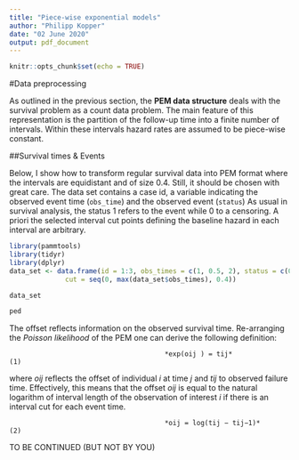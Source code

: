 ```yaml
---
title: "Piece-wise exponential models"
author: "Philipp Kopper"
date: "02 June 2020"
output: pdf_document
---
```


```r
knitr::opts_chunk$set(echo = TRUE)
```

#Data preprocessing

As outlined in the previous section, the **PEM data structure** deals with the survival problem as a count data problem. The main feature of this representation is the partition of the follow-up time into a finite number of intervals. Within these intervals hazard rates are assumed to be piece-wise constant.


##Survival times & Events

Below, I show how to transform regular survival data into PEM format where the intervals are equidistant and of size 0.4. Still, it should be chosen with great care. The data set contains a case id, a variable indicating the observed event time (`obs_time`) and the observed event (`status`) As usual in survival analysis, the status 1 refers to the event while 0 to a censoring. A priori the selected interval cut points defining the baseline hazard in each interval are arbitrary.
```r
library(pammtools)
library(tidyr)
library(dplyr)
data_set <- data.frame(id = 1:3, obs_times = c(1, 0.5, 2), status = c(0, 1, 1)) ped <- as_ped(data = data_set, Surv(obs_times, status) ~ ., id = "id",
              cut = seq(0, max(data_set$obs_times), 0.4))

data_set
```
```r
ped
```

The offset reflects information on the observed survival time. Re-arranging the *Poisson likelihood* of the PEM one can derive the following definition:


                                           *exp(oij ) = tij*                                                   (1)

where *oij* reflects the offset of individual *i* at time *j* and *tij* to observed failure time. Effectively, this means that the offset *oij* is equal to the natural logarithm of interval length of the observation of interest *i* if there is an interval cut for each event time.


                                           *oij = log(tij − tij−1)*                                            (2)

TO BE CONTINUED (BUT NOT BY YOU)